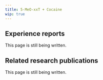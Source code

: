 ---
title: 5-MeO-xxT + Cocaine
wip: true
---

## Experience reports

This page is still being written.

## Related research publications

This page is still being written.

